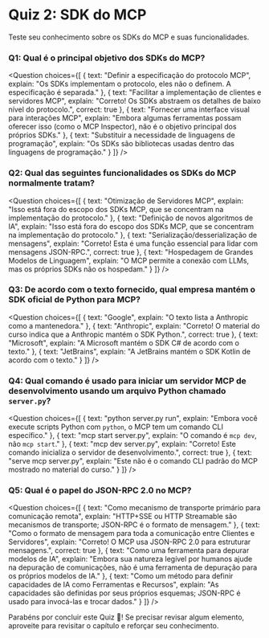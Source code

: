 # Quiz 2: SDK do MCP

Teste seu conhecimento sobre os SDKs do MCP e suas funcionalidades.

### Q1: Qual é o principal objetivo dos SDKs do MCP?

<Question
  choices={[
    {
      text: "Definir a especificação do protocolo MCP",
      explain: "Os SDKs implementam o protocolo, eles não o definem. A especificação é separada."
    },
    {
      text: "Facilitar a implementação de clientes e servidores MCP",
      explain: "Correto! Os SDKs abstraem os detalhes de baixo nível do protocolo.",
      correct: true
    },
    {
      text: "Fornecer uma interface visual para interações MCP",
      explain: "Embora algumas ferramentas possam oferecer isso (como o MCP Inspector), não é o objetivo principal dos próprios SDKs."
    },
    {
      text: "Substituir a necessidade de linguagens de programação",
      explain: "Os SDKs são bibliotecas usadas dentro das linguagens de programação."
    }
  ]}
/>

### Q2: Qual das seguintes funcionalidades os SDKs do MCP normalmente tratam?

<Question
  choices={[
    {
      text: "Otimização de Servidores MCP",
      explain: "Isso está fora do escopo dos SDKs MCP, que se concentram na implementação do protocolo."
    },
    {
      text: "Definição de novos algoritmos de IA",
      explain: "Isso está fora do escopo dos SDKs MCP, que se concentram na implementação do protocolo."
    },
    {
      text: "Serialização/desserialização de mensagens",
      explain: "Correto! Esta é uma função essencial para lidar com mensagens JSON-RPC.",
      correct: true
    },
    {
      text: "Hospedagem de Grandes Modelos de Linguagem",
      explain: "O MCP permite a conexão com LLMs, mas os próprios SDKs não os hospedam."
    }
  ]}
/>

### Q3: De acordo com o texto fornecido, qual empresa mantém o SDK oficial de Python para MCP?

<Question
  choices={[
    {
      text: "Google",
      explain: "O texto lista a Anthropic como a mantenedora."
    },
    {
      text: "Anthropic",
      explain: "Correto! O material do curso indica que a Anthropic mantém o SDK Python.",
      correct: true
    },
    {
      text: "Microsoft",
      explain: "A Microsoft mantém o SDK C# de acordo com o texto."
    },
    {
      text: "JetBrains",
      explain: "A JetBrains mantém o SDK Kotlin de acordo com o texto."
    }
  ]}
/>

### Q4: Qual comando é usado para iniciar um servidor MCP de desenvolvimento usando um arquivo Python chamado `server.py`?

<Question
  choices={[
    {
      text: "python server.py run",
      explain: "Embora você execute scripts Python com `python`, o MCP tem um comando CLI específico."
    },
    {
      text: "mcp start server.py",
      explain: "O comando é `mcp dev`, não `mcp start`."
    },
    {
      text: "mcp dev server.py",
      explain: "Correto! Este comando inicializa o servidor de desenvolvimento.",
      correct: true
    },
    {
      text: "serve mcp server.py",
      explain: "Este não é o comando CLI padrão do MCP mostrado no material do curso."
    }
  ]}
/>

### Q5: Qual é o papel do JSON-RPC 2.0 no MCP?

<Question
  choices={[
    {
      text: "Como mecanismo de transporte primário para comunicação remota",
      explain: "HTTP+SSE ou HTTP Streamable são mecanismos de transporte; JSON-RPC é o formato de mensagem."
    },
    {
      text: "Como o formato de mensagem para toda a comunicação entre Clientes e Servidores",
      explain: "Correto! O MCP usa JSON-RPC 2.0 para estruturar mensagens.",
      correct: true
    },
    {
      text: "Como uma ferramenta para depurar modelos de IA",
      explain: "Embora sua natureza legível por humanos ajude na depuração de comunicações, não é uma ferramenta de depuração para os próprios modelos de IA."
    },
    {
      text: "Como um método para definir capacidades de IA como Ferramentas e Recursos",
      explain: "As capacidades são definidas por seus próprios esquemas; JSON-RPC é usado para invocá-las e trocar dados."
    }
  ]}
/>

Parabéns por concluir este Quiz 🥳! Se precisar revisar algum elemento, aproveite para revisitar o capítulo e reforçar seu conhecimento.

